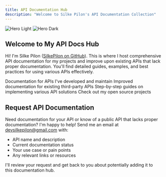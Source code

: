 ```yaml
---
title: API Documentation Hub
description: "Welcome to Silke Pilon's API Documentation Collection"
---
```


<img
  className="block dark:hidden"
  src="/images/hero-light.png"
  alt="Hero Light"
/>
<img
  className="hidden dark:block"
  src="/images/hero-dark.png"
  alt="Hero Dark"
/>

## Welcome to My API Docs Hub

Hi! I'm Silke Pilon ([SilkePilon on GitHub](https://github.com/SilkePilon)). This is where I host comprehensive API documentation for my projects and improve upon existing APIs that lack proper documentation. You'll find detailed guides, examples, and best practices for using various APIs effectively.

<CardGroup cols={2}>
  <Card
    title="My Projects"
    icon="code"
    href="/projects"
  >
    Documentation for APIs I've developed and maintain
  </Card>
  <Card
    title="Enhanced Docs"
    icon="book"
    href="/enhanced"
  >
    Improved documentation for existing third-party APIs
  </Card>
  <Card
    title="Guides & Tutorials"
    icon="graduation-cap"
    href="/guides"
  >
    Step-by-step guides on implementing various API solutions
  </Card>
  <Card
    title="GitHub"
    icon="github"
    href="https://github.com/SilkePilon"
  >
    Check out my open source projects
  </Card>
</CardGroup>

## Request API Documentation

Need documentation for your API or know of a public API that lacks proper documentation? I'm happy to help! Send me an email at [devsilkepilon@gmail.com](mailto:devsilkepilon@gmail.com) with:

- API name and description
- Current documentation status
- Your use case or pain points
- Any relevant links or resources

I'll review your request and get back to you about potentially adding it to this documentation hub.
